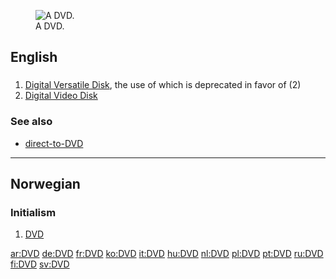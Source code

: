 [[Image:DVD-Video bottom-side.jpg|thumb|right|A DVD.]]
==English==

==={{initialism}}===
{{en-noun}}  {{pos_n}}

# [[w:DVD|Digital Versatile Disk]], the use of which is deprecated in favor of (2)
# [[w:DVD|Digital Video Disk]]

===See also===
*[[direct-to-DVD]]

<!--spam
===External links===
[http://www.topvideopro.com DVD Ripper, DVD Audio Ripper and DVD Burner free download.]
-->

----

==Norwegian==

===Initialism===
{{no-noun-irreg|m|[[DVD-en]]|[[DVD-er]]|[[DVD-ene]]}}

# [[#English|DVD]]

[[ar:DVD]]
[[de:DVD]]
[[fr:DVD]]
[[ko:DVD]]
[[it:DVD]]
[[hu:DVD]]
[[nl:DVD]]
[[pl:DVD]]
[[pt:DVD]]
[[ru:DVD]]
[[fi:DVD]]
[[sv:DVD]]